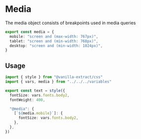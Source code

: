 
<Meta title="tokens/Media" />

# Media

The media object consists of breakpoints used in media queries

```ts
export const media = {
  mobile: "screen and (max-width: 767px)",
  tablet: "screen and (min-width: 768px)",
  desktop: "screen and (min-width: 1024px)",
}
```

## Usage

```ts
import { style } from "@vanilla-extract/css"
import { vars, media } from "../../../variables"

export const text = style({
  fontSize: vars.fonts.body2,
  fontWeight: 400,

  "@media": {
    [`${media.mobile}`]: {
      fontSize: vars.fonts.body2,
    },
  },
})
```
